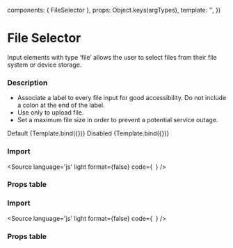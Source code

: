 

  components: { FileSelector },
  props:      Object.keys(argTypes),
  template:   '<FileSelector v-bind="$props" />',
})

<Meta title="Components/Form/FileSelector" />

# File Selector
Input elements with type ‘file’ allows the user to select files from their file system or device storage.

### Description
- Associate a label to every file input for good accessibility. Do not include a colon at the end of the label.
- Use only to upload file.
- Set a maximum file size in order to prevent a potential service outage.


<Canvas columns={2}>
  Default
  <Story
    name="FileSelector"
    args={{
      label: 'Choose file',
    }}>
    {Template.bind({})}
  </Story>
  Disabled
  <Story
    name="disabled"
    args={{
      label: 'Choose file',
      disabled: true
    }}>
    {Template.bind({})}
  </Story>
</Canvas>

### Import 

<Source
  language='js'
  light
  format={false}
  code={`
  `}
/>

### Props table

### Import 

<Source
  language='js'
  light
  format={false}
  code={`
  `}
/>

### Props table
<ArgsTable of={FileSelector} />
